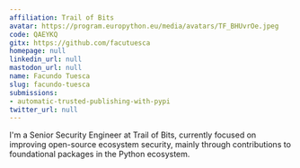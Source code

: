 ```yaml
---
affiliation: Trail of Bits
avatar: https://program.europython.eu/media/avatars/TF_BHUvrOe.jpeg
code: QAEYKQ
gitx: https://github.com/facutuesca
homepage: null
linkedin_url: null
mastodon_url: null
name: Facundo Tuesca
slug: facundo-tuesca
submissions:
- automatic-trusted-publishing-with-pypi
twitter_url: null
---
```


I'm a Senior Security Engineer at Trail of Bits, currently focused on improving open-source ecosystem security, mainly through contributions to foundational packages in the Python ecosystem.
